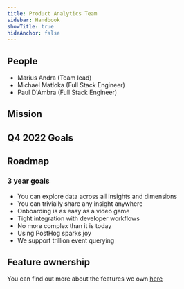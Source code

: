 ```yaml
---
title: Product Analytics Team
sidebar: Handbook
showTitle: true
hideAnchor: false
---
```


## People

- Marius Andra (Team lead)
- Michael Matloka (Full Stack Engineer)
- Paul D'Ambra (Full Stack Engineer)

## Mission

<Mission />

## Q4 2022 Goals

<Objectives />


## Roadmap

### 3 year goals
* You can explore data across all insights and dimensions
* You can trivially share any insight anywhere
* Onboarding is as easy as a video game
* Tight integration with developer workflows
* No more complex than it is today
* Using PostHog sparks joy
* We support trillion event querying

## Feature ownership
You can find out more about the features we own [here](/handbook/engineering/feature-ownership)
